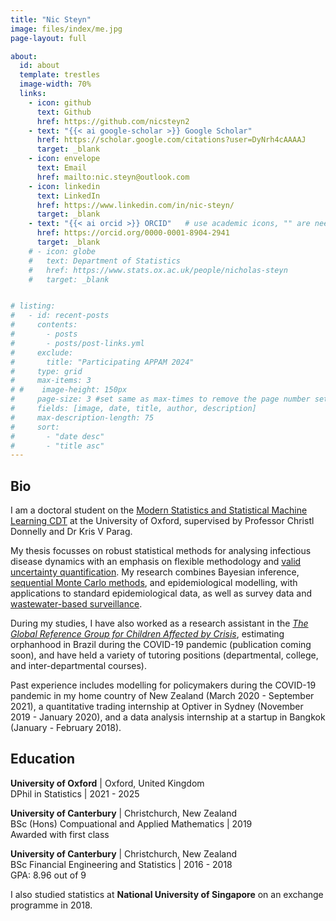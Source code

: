 ```yaml
---
title: "Nic Steyn"
image: files/index/me.jpg
page-layout: full

about:
  id: about
  template: trestles
  image-width: 70%
  links:
    - icon: github
      text: Github
      href: https://github.com/nicsteyn2
    - text: "{{< ai google-scholar >}} Google Scholar"
      href: https://scholar.google.com/citations?user=DyNrh4cAAAAJ
      target: _blank
    - icon: envelope
      text: Email
      href: mailto:nic.steyn@outlook.com
    - icon: linkedin
      text: LinkedIn
      href: https://www.linkedin.com/in/nic-steyn/
      target: _blank
    - text: "{{< ai orcid >}} ORCID"   # use academic icons, "" are needed
      href: https://orcid.org/0000-0001-8904-2941
      target: _blank
    # - icon: globe
    #   text: Department of Statistics
    #   href: https://www.stats.ox.ac.uk/people/nicholas-steyn
    #   target: _blank


# listing:
#   - id: recent-posts
#     contents: 
#       - posts
#       - posts/post-links.yml
#     exclude:
#       title: "Participating APPAM 2024"
#     type: grid
#     max-items: 3
# #    image-height: 150px
#     page-size: 3 #set same as max-times to remove the page number setting
#     fields: [image, date, title, author, description]
#     max-description-length: 75
#     sort: 
#       - "date desc"
#       - "title asc"
---
```


 
:::{#about}

## Bio

I am a doctoral student on the [Modern Statistics and Statistical Machine Learning CDT](https://statml.io) at the University of Oxford, supervised by Professor Christl Donnelly and Dr Kris V Parag.

My thesis focusses on robust statistical methods for analysing infectious disease dynamics with an emphasis on flexible methodology and [valid uncertainty quantification](https://github.com/nicsteyn2/RobustRtEstimators). My research combines Bayesian inference, [sequential Monte Carlo methods](http://nicsteyn2.github.io/SMCforRt/), and epidemiological modelling, with applications to standard epidemiological data, as well as survey data and [wastewater-based surveillance](https://github.com/nicsteyn2/NZWastewaterModelling).

During my studies, I have also worked as a research assistant in the [*The Global Reference Group for Children Affected by Crisis*](https://www.spi.ox.ac.uk/the-global-reference-group-on-children-affected-by-covid-19#collapse3701021), estimating orphanhood in Brazil during the COVID-19 pandemic (publication coming soon), and have held a variety of tutoring positions (departmental, college, and inter-departmental courses).

Past experience includes modelling for policymakers during the COVID-19 pandemic in my home country of New Zealand (March 2020 - September 2021), a quantitative trading internship at Optiver in Sydney (November 2019 - January 2020), and a data analysis internship at a startup in Bangkok (January - February 2018).

## Education

**University of Oxford** | Oxford, United Kingdom<br>
DPhil in Statistics | 2021 - 2025

**University of Canterbury** | Christchurch, New Zealand<br>
BSc (Hons) Compuational and Applied Mathematics | 2019<br>
Awarded with first class

**University of Canterbury** | Christchurch, New Zealand<br>
BSc Financial Engineering and Statistics | 2016 - 2018<br>
GPA: 8.96 out of 9

I also studied statistics at **National University of Singapore** on an exchange programme in 2018.

:::


